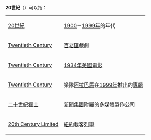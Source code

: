 {{disambig}}
{{NoteTA
|1=zh-cn:二十世纪福克斯;zh-hk:二十世紀霍士;zh-tw:二十世紀福斯
}}
'''20世紀'''（{{lang-en|Twentieth Century}}）可以指：
{|class=wikitable
|-
|[[20世紀|20世紀]]||[[1900年|1900]]－[[1999年|1999年]]的年代
|-
|[[Twentieth_Century_(戲劇)|Twentieth Century]]||[[百老匯|百老匯]]戲劇
|-
|[[Twentieth_Century_(電影)|Twentieth Century]]||[[1934年|1934年]][[美國電影|美國電影]]
|-
|[[Twentieth_Century_(專輯)|Twentieth Century]]||樂隊[[阿拉巴馬_(樂隊)|阿拉巴馬]]在[[1999年|1999年]]推出的[[專輯|專輯]]
|-
|[[二十世紀霍士|二十世紀霍士]]||[[新聞集團|新聞集團]]附屬的多媒體製作公司
|-
|[[20th_Century_Limited|20th Century Limited]] ||[[紐約|紐約]]載客[[列車|列車]]
|}